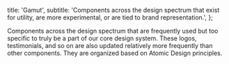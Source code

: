 

  title: 'Gamut',
  subtitle:
    'Components across the design spectrum that exist for utility, are more experimental, or are tied to brand representation.',
};

<Meta title="Brand" />


Components across the design spectrum that are frequently used but too specific to
truly be a part of our core design system. These logos, testimonials, and so on are
also updated relatively more frequently than other components. They are organized based on Atomic Design principles.
